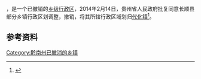 '''{{PAGENAMEBASE}}'''，是{{PRC admin/fullname|52/27/29}}一个已撤销的[[乡级行政区|乡级行政区]]，2014年2月14日，贵州省人民政府批复同意长顺县部分乡镇行政区划调整，撤销{{PAGENAMEBASE}}，将其所辖行政区域划归[[代化镇|代化镇]]<ref>{{Cite web |url=http://gzsrmzfgb.gzgov.gov.cn/show.aspx?id=8264 |title=省人民政府关于同意长顺县部分乡镇行政区划调整的批复（黔府函〔2014〕31号） |access-date=2017-09-01 |archive-url=https://web.archive.org/web/20170831180857/http://gzsrmzfgb.gzgov.gov.cn/show.aspx?id=8264 |archive-date=2017-08-31 |dead-url=yes }}</ref>。

== 参考资料 ==

{{reflist}}

{{行政区划小作品}}

[[Category:黔南州已撤消的乡镇|Category:黔南州已撤消的乡镇]]